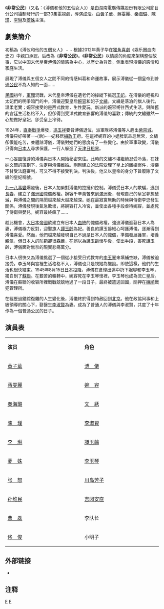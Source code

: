 {{电视节目信息框
| 颜色 = orange
| 名称 = 《非常公民》
| 别名 = 溥儀和他的五個女人
| 图片 = 
| 图说 = 
| 分类 = 剧情/传记/历史
| 原创者= 
| 导演 =[[成浩|成浩]] 
| 监制 = 
| 编剧 = 
| 制作人= 
| 出品人=  
| 摄影 = 
| 演出 = {{ubl|黃子華|蔣雯麗|秦海璐|陳瑾|李琳|菱姝}}
| 配音 =
| 旁白 = 
| 主题曲 = 
| 片尾曲 = 
| 插曲 = 
| 拍摄地 = 
| 地区 = {{CHNML}}
| 语言 = [[普通話|普通話]]
| 集数 = 30集
| 每集长 = 
| 制作公司 = 湖南電廣傳媒股份有限公司節目分公司
| 首播國家 = {{CHN}}
| 电视网 = 
| 开始 = 2002年
| 结束 = 
| 先于 = 
| 后于 = 
| 相关剧集 = 
| 官方网站 = 
}}

《'''非常公民'''》（又名：《溥儀和他的五個女人》）是由湖南電廣傳媒股份有限公司節目分公司攝制發行的一部30集電視劇，導演[[成浩|成浩]]。由[[黃子華|黃子華]]、[[蔣雯麗|蔣雯麗]]、[[秦海璐|秦海璐]]、[[陳瑾|陳瑾]]、[[李琳_(1980年)|李琳]]及[[菱姝|菱姝]]主演。

==劇集簡介==

初稿為《溥仪和他的五個女人》﹣﹣根據2012年黄子华在[[獨角喜劇|獨角喜劇]]《娱乐圈血肉史2》中親口承認，后改為《'''非常公民'''》。《'''非常公民'''》以情感的角度來架構整個故事，它以中国末代皇帝[[溥儀|溥儀]]的情感為中心，以歷史為背景，側重表現溥儀的感情和家庭生活。

展現了溥儀與五個女人之間不同的情感糾葛和命運故事，展示溥儀從一個皇帝到普通[[公民|公民]]不為人知的一面......

[[中華民國|民國]]初年，[[軍閥|軍閥]]混戰，末代皇帝溥儀在遺老們的操縱下挑選[[王妃|王妃]]。在溥儀的輕視和太妃們的明爭暗鬥的中，溥儀迎娶皇后[[婉容|婉容]]和妃子[[文繡|文繡]]。文繡是落泊的旗人後代，溫柔老實；婉容接受的是西式教育，生性愛玩。新派的婉容嚮往西式生活，與陳舊的宮廷生活格格不入，但卻得到受洋式教育影響的溥儀的喜歡；傳統的文繡雖然一心想做好皇妃，卻受皇上冷待。

1924年，[[直奉戰爭|直奉戰爭]]爆發，[[馮玉祥|馮玉祥]]要脅溥儀退位，派軍隊將溥儀等人趕出[[紫禁城|紫禁城]]。溥儀只好帶著一-{后}-一妃移居[[攝政王|攝政王]]府。在這裡婉容的小姐脾氣乖扈無常，文繡卻很能吃苦，並體諒溥儀，溥儀對她們的態度有了一些變化。由於軍事政變，溥儀只得向[[日本人|日本人]]尋求保護，一行人躲進了[[天津日租界|天津日租界]]。

一心妄圖復辟的溥儀與日本人開始秘密來往。此時的文繡不堪繼續忍受冷落，在妹妹文珊的策劃下，決定與溥儀離婚。剛剛建立的法院受理了皇上的離婚案件，溥儀不甘受法庭審判，可又不得不接受判決。判決後，他又以皇帝的身分下旨廢除了文繡的皇妃稱號。

[[九一八事變|九一八事變]]爆發後，日本人加緊對溥儀的拉攏和控制。溥儀受日本人的欺騙，逃到[[長春|長春]]，建立了[[滿洲國|滿洲國]]傀儡政權。婉容千辛萬苦來到[[滿洲|滿洲]]後，發現自己的皇室夢想破滅，與溥儀之間的隔閡越來越大越來越深。她在最寂寞無助的時候與侍衛李忠發生關係，溥儀發現後氣急敗壞，將婉容打入冷宮，並使出各種手段虐待婉容，並處死了侍衛與嬰兒，婉容最終瘋了......

趁此機會，[[大日本帝國|大日本帝國]]欲建立有日本人[[血統|血統]]的傀儡政權，強迫溥儀迎娶日本人為妻，溥儀極力反對，迎娶旗人[[譚玉齡|譚玉齡]]為妃。善良的譚玉齡細心呵護溥儀，逐漸得到溥儀喜愛。然而，他們越來越發現自己不過是日本人的傀儡，準備發展護軍，培養親信，但日本人的防範卻很森嚴，在誤以為譚玉齡懷孕後，使出手段，害死譚玉齡，溥儀面對無奈的現實悲痛萬分。

日本人很快又為溥儀挑選了一個從小接受日式教育的[[李玉琴|李玉琴]]來填補空缺，溥儀被迫接受。李玉琴與宮裡生活格格不入，溥儀也只是視她為擺設。即使這樣，他們的生活也很快結束。1945年8月15日[[日本投降|日本投降]]，溥儀在倉惶出逃中扔下婉容和李玉琴，獨自到了[[蘇聯|蘇聯]]。在艱苦的輾轉中，婉容死在李玉琴懷裡，李玉琴也成為流亡皇后。溥儀在蘇聯的收容所裡戰戰兢兢地過了一段日子，最終被遣送回國，關押在[[撫順|撫順]]戰犯管理所。

在經歷過錯綜復雜的人生變化後，溥儀終於得到特赦回到[[北京|北京]]。他在政協同事和上級領導的關心下，娶醫生[[李淑賢|李淑賢]]為妻。成為了普通人的溥儀與李淑賢，共度了十年作為一個普通公民的日子。

==演員表==
{|class="wikitable " width="70%"
|- style="background:cornflowerblue; color:white" align=center
|style="width:10%"|'''演员'''||style="width:10%"|'''角色'''
|-
|[[黃子華|黃子華]] || [[溥儀|溥　儀]]
|-
|[[蔣雯麗|蔣雯麗]] || [[婉容|婉　容]]
|-
|[[秦海璐|秦海璐]] || [[文綉|文　綉]]
|-
|[[陳瑾|陳　瑾]] || [[李淑賢|李淑賢]]
|-
|[[李琳_(1980年)|李　琳]] || [[譚玉齡|譚玉齡]]
|-
|[[菱姝|菱　姝]] || [[李玉琴|李玉琴]]
|-
|[[张恕|张　恕]] || [[川岛芳子|川岛芳子]]　
|-
|[[孙维民|孙维民]] || [[吉冈安直|吉冈安直]]
|-
|[[曹磊|曹　磊]] || 李队长
|-
|[[佟俊|佟　俊]] || 小明子
|}

==外部链接==

*{{豆瓣|2326161}}

== 注释 ==
<div class="references-small">
<references />
</div>
{{2002年中國大陸古裝/民初電視劇}}
[[Category:2002年中國電視劇集|F]]
[[Category:溥儀題材電視劇|F]]